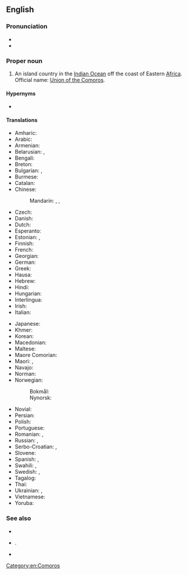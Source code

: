 ==English==

===Pronunciation===
* {{IPA|/ˈkam.ə.ɹoʊz/|lang=en}}
* {{audio|En-us-Comoros.ogg|Audio (US)|lang=en}}

===Proper noun===
{{en-proper noun}}

# An island country in the [[Indian Ocean]] off the coast of Eastern [[Africa]].  Official name: [[Union of the Comoros]].

====Hypernyms====
* {{l|en|Subsahara}}

====Translations====
{{trans-top|country in Eastern Africa}}
* Amharic: {{t|am|ኮሞሮስ}}
* Arabic: {{t|ar|جُزُر اَلْقَمَر|f-p}}
* Armenian: {{t|hy|Կոմորյան կղզիներ}}
* Belarusian: {{t|be|Камо́рскія астравы́|m-p}}, {{t|be|Камо́ры|m-p}}
* Bengali: {{t|bn|কোমোরোস}}
* Breton: {{t|br|Komorez}}
* Bulgarian: {{qualifier|Komori}} {{t|bg|Комори|p|sc=Cyrl}}, {{qualifier|Komorski ostrovi}} {{t|bg|Коморски острови|p|sc=Cyrl}}
* Burmese: {{t|my|ကိုမိုရို}}
* Catalan: {{t+|ca|Comores}}
* Chinese:
*: Mandarin: {{t+|cmn|科摩羅|sc=Hani}}, {{t+|cmn|科摩罗|tr=Kēmóluó|sc=Hani}}, {{t|cmn|葛摩|tr=Gěmó}}
* Czech: {{t+|cs|Komory|m-p}}
* Danish: {{t|da|Comorerne}}
* Dutch: {{t+|nl|Comoren}}
* Esperanto: {{t+|eo|Komoroj}}
* Estonian: {{t+|et|Komoorid|p}}, {{t|et|Komoori saared|p}}
* Finnish: {{t+|fi|Komorit}}
* French: {{t+|fr|Comores}}
* Georgian: {{t|ka|კომორის კუნძულები}}
* German: {{t+|de|Komoren}}
* Greek: {{t+|el|Κομόρες}}
* Hausa: {{t|ha|Komoros}}
* Hebrew: {{t|he|קומורו|tr=qomoro|sc=Hebr}}
* Hindi: {{t+|hi|कोमोरोस}}
* Hungarian: {{t+|hu|Comore-szigetek}}
* Interlingua: {{t|ia|Comoras}}
* Irish: {{t|ga|Oileáin Chomóra|m}}
* Italian: {{t+|it|Comore}}
{{trans-mid}}
* Japanese: {{t+|ja|コモロ|tr=Komoro}}
* Khmer: {{t+|km|កូម័រ}}
* Korean: {{t|ko|^코모로}}
* Macedonian: {{t+|mk|Комори|m-p|tr=Kómori}}
* Maltese: {{t|mt|Komoros|alt=il-Komoros}}
* Maore Comorian: {{t|swb|Komori}}
* Maori: {{t|mi|Komoro}}, {{t|mi|Komorohi  }}
* Navajo: {{t|nv|Ooljééʼ Bikéyah Yázhí}}
* Norman: {{t|nrf|Comores|f-p}}
* Norwegian:
*: Bokmål: {{t+|nb|Komorene}}
*: Nynorsk: {{t+|nn|Komorane}}
* Novial: {{t|nov|Komoros}}
* Persian: {{t|fa|کومور|tr=kōmōr}}
* Polish: {{t+|pl|Komory}}
* Portuguese: {{t+|pt|Comores}}
* Romanian: {{t+|ro|Comore}}, {{t|ro|Insulele Comore}}
* Russian: {{t|ru|Комо́рские острова́|m-p}}, {{t|ru|Комо́ры|m-p}}
* Serbo-Croatian: {{t+|sh|Komori|m}}, {{t|sh|Komorska Ostrva|n-p}}
* Slovene: {{t+|sl|Komóri|m-p}}
* Spanish: {{t+|es|Comores}}, {{t+|es|Comoras|f}}
* Swahili: {{t+|sw|Visiwa vya Ngazija}}, {{t|sw|Visiwa vya Komoro}}
* Swedish: {{t+|sv|Komorerna}}, {{t+|sv|Comorerna}}
* Tagalog: {{t|tl|Komoras}}
* Thai: {{t+|th|คอโมโรส}}
* Ukrainian: {{t+|uk|Комо́рські острови́|m-p}}, {{t|uk|Комо́ри|m-p}}
* Vietnamese: {{t|vi|Cô-mô-rô}}
* Yoruba: {{t|yo|Kòmòrósì}}
{{trans-bottom}}

===See also===
* {{l|en|Moroni}}
* {{l|en|Appendix:Countries of the world|countries of the world}}.
* {{list:countries of Africa/en}}
{{projectlinks
|wikipedia
|source
|page2=CIA World Fact Book, 2004/Comoros
|label2=Comoros, CIA World Fact Book 2004
|commons
|commons
|page4=Atlas of Comoros
|news
|page5=Portal:Comoros
}}

[[Category:en:Comoros]]